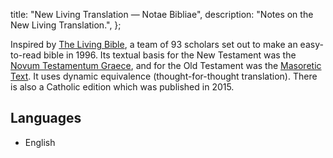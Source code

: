   title: "New Living Translation — Notae Bibliae",
  description: "Notes on the New Living Translation.",
};

<Initial text="New Living Translation" />

Inspired by [The Living Bible](/bible/translations/the-living-bible), a team of 93 scholars set out to make an easy-to-read bible in 1996. Its textual basis for the New Testament was the [Novum Testamentum Graece](/bible/translations/novum-testamentum-graece), and for the Old Testament was the [Masoretic Text](/bible/translations/masoretic-text). It uses dynamic equivalence (thought-for-thought translation). There is also a Catholic edition which was published in 2015.

## Languages

* English
